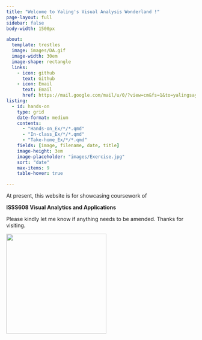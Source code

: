 ```yaml
---
title: "Welcome to Yaling's Visual Analysis Wonderland !"
page-layout: full
sidebar: false
body-width: 1500px

about:
  template: trestles
  image: images/DA.gif
  image-width: 30em
  image-shape: rectangle
  links:
    - icon: github
      text: Github
    - icon: Email
      text: Email
      href: https://mail.google.com/mail/u/0/?view=cm&fs=1&to=yalingsayhi@gmail.com
listing:
  - id: hands-on
    type: grid
    date-format: medium
    contents: 
      - "Hands-on_Ex/*/*.qmd"
      - "In-class_Ex/*/*.qmd"
      - "Take-home_Ex/*/*.qmd"
    fields: [image, filename, date, title]
    image-height: 3em
    image-placeholder: "images/Exercise.jpg"
    sort: "date"
    max-items: 9
    table-hover: true

---
```



At present, this website is for showcasing coursework of 

**ISSS608 Visual Analytics and Applications**

Please kindly let me know if anything needs to be amended. Thanks for visiting. 

![](images/New_post.gif){fig-align="center" width="266"}
